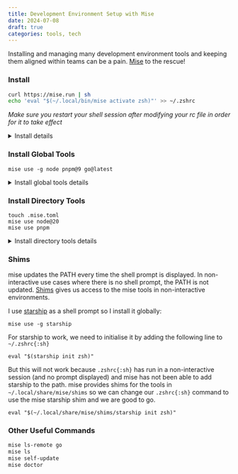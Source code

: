 ```yaml
---
title: Development Environment Setup with Mise
date: 2024-07-08
draft: true
categories: tools, tech
---
```


Installing and managing many development environment tools and keeping them aligned within teams can be a pain. [Mise](https://github.com/jdx/mise) to the rescue!

### Install

```sh
curl https://mise.run | sh
echo 'eval "$(~/.local/bin/mise activate zsh)"' >> ~/.zshrc
```

*Make sure you restart your shell session after modifying your rc file in order for it to take effect*

<details>
<summary>Install details</summary>

The install script will download the binary to `~/.local/bin/mise{:sh}`.
Activating allows mise to add itself to the PATH and register a shell hook to run [mise hook-env](https://mise.jdx.dev/faq.html#what-does-mise-activate-do) every time the shell prompt is displayed.

Adding mise activation in other shells:
```shell
echo 'eval "$(~/.local/bin/mise activate bash)"' >> ~/.bashrc
echo 'eval "$(~/.local/bin/mise activate zsh)"' >> ~/.zshrc
echo '~/.local/bin/mise activate fish | source' >> ~/.config/fish/config.fish
```
</details>

### Install Global Tools

```shell
mise use -g node pnpm@9 go@latest
```

<details>
<summary>Install global tools details</summary>

`mise use{:sh}` will install and activate the tools so it is available to use immediately. The `-g{:sh}` flag globally installs tools so they are available anywhere they are not overwritten by "local" tools.

We can run `go version{:sh}` (and equivalent for the other tools) now and see we have the latest (at the time of writing) `go version go1.22.5 darwin/arm64{:sh}`

The global configuration is saved in `~/.config/mise/config.toml{:sh}`.
</details>

### Install Directory Tools

```shell
touch .mise.toml
mise use node@20
mise use pnpm
```

<details>
<summary>Install directory tools details</summary>

Once we create a `.mise.toml{:sh}` file in the root of our project we can use the same `mise use{:sh}` (without the `-g{:sh}` flag) commands to install tools specific for that project. This will update the current directory `.mise.toml{:sh}` file configuration.

Users who encounter an existing `.mise.toml{:sh}` file simply run `mise install{:sh}` to get all tools listed in the config with the correct versions.

When not in our project directory, the global version of node (latest) will be used but when we `cd{:sh}` into our project directory with `.mise.toml{:sh}` node version 20 will be used. Try printing the version to see for yourself in different directories.

Globally we might live on the edge and install the latest `node{:sh}` version but for this specific project, we are using the long-term support (lts) version.
</details>

### Shims

mise updates the PATH every time the shell prompt is displayed. In non-interactive use cases where there is no shell prompt, the PATH is not updated. [Shims](https://mise.jdx.dev/dev-tools/shims.html) gives us access to the mise tools in non-interactive environments.

I use [starship](https://starship.rs/) as a shell prompt so I install it globally:
```shell
mise use -g starship
```

For starship to work, we need to initialise it by adding the following line to `~/.zshrc{:sh}`
```shell
eval "$(starship init zsh)"
```

But this will not work because `.zshrc{:sh}` has run in a non-interactive session (and no prompt displayed) and mise has not been able to add starship to the path. mise provides shims for the tools in `~/.local/share/mise/shims` so we can change our `.zshrc{:sh}` command to use the mise starship shim and we are good to go.

```shell
eval "$(~/.local/share/mise/shims/starship init zsh)"
```

### Other Useful Commands

```sh
mise ls-remote go
mise ls
mise self-update
mise doctor
```
